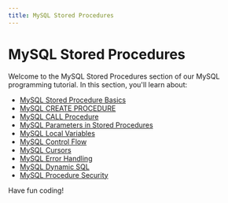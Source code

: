 ```yaml
---
title: MySQL Stored Procedures
---
```


# MySQL Stored Procedures

Welcome to the MySQL Stored Procedures section of our MySQL programming tutorial. In this section, you'll learn about:

- [MySQL Stored Procedure Basics](./0-mysql-stored-procedure-basics.mdx)
- [MySQL CREATE PROCEDURE](./1-mysql-create-procedure.mdx)
- [MySQL CALL Procedure](./2-mysql-call-procedure.mdx)
- [MySQL Parameters in Stored Procedures](./3-mysql-parameters.mdx)
- [MySQL Local Variables](./4-mysql-local-variables.mdx)
- [MySQL Control Flow](./5-mysql-control-flow.mdx)
- [MySQL Cursors](./6-mysql-cursors.mdx)
- [MySQL Error Handling](./7-mysql-error-handling.mdx)
- [MySQL Dynamic SQL](./8-mysql-dynamic-sql.mdx)
- [MySQL Procedure Security](./9-mysql-procedure-security.mdx)

Have fun coding!